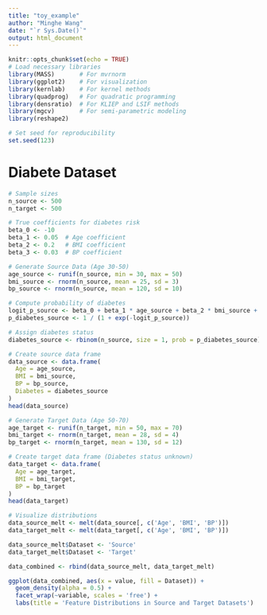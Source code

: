 ```yaml
---
title: "toy_example"
author: "Minghe Wang"
date: "`r Sys.Date()`"
output: html_document
---
```


```r
knitr::opts_chunk$set(echo = TRUE)
# Load necessary libraries
library(MASS)       # For mvrnorm
library(ggplot2)    # For visualization
library(kernlab)    # For kernel methods
library(quadprog)   # For quadratic programming
library(densratio)  # For KLIEP and LSIF methods
library(mgcv)       # For semi-parametric modeling
library(reshape2)

# Set seed for reproducibility
set.seed(123)
```

# Diabete Dataset

```r

# Sample sizes
n_source <- 500
n_target <- 500

# True coefficients for diabetes risk
beta_0 <- -10
beta_1 <- 0.05  # Age coefficient
beta_2 <- 0.2   # BMI coefficient
beta_3 <- 0.03  # BP coefficient

# Generate Source Data (Age 30-50)
age_source <- runif(n_source, min = 30, max = 50)
bmi_source <- rnorm(n_source, mean = 25, sd = 3)
bp_source <- rnorm(n_source, mean = 120, sd = 10)

# Compute probability of diabetes
logit_p_source <- beta_0 + beta_1 * age_source + beta_2 * bmi_source + beta_3 * bp_source
p_diabetes_source <- 1 / (1 + exp(-logit_p_source))

# Assign diabetes status
diabetes_source <- rbinom(n_source, size = 1, prob = p_diabetes_source)

# Create source data frame
data_source <- data.frame(
  Age = age_source,
  BMI = bmi_source,
  BP = bp_source,
  Diabetes = diabetes_source
)
head(data_source)

# Generate Target Data (Age 50-70)
age_target <- runif(n_target, min = 50, max = 70)
bmi_target <- rnorm(n_target, mean = 28, sd = 4)
bp_target <- rnorm(n_target, mean = 130, sd = 12)

# Create target data frame (Diabetes status unknown)
data_target <- data.frame(
  Age = age_target,
  BMI = bmi_target,
  BP = bp_target
)
head(data_target)

# Visualize distributions
data_source_melt <- melt(data_source[, c('Age', 'BMI', 'BP')])
data_target_melt <- melt(data_target[, c('Age', 'BMI', 'BP')])

data_source_melt$Dataset <- 'Source'
data_target_melt$Dataset <- 'Target'

data_combined <- rbind(data_source_melt, data_target_melt)

ggplot(data_combined, aes(x = value, fill = Dataset)) +
  geom_density(alpha = 0.5) +
  facet_wrap(~variable, scales = 'free') +
  labs(title = 'Feature Distributions in Source and Target Datasets')

```

